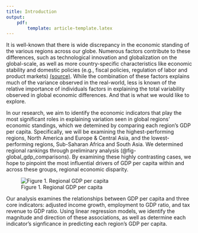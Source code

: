 ```yaml
---
title: Introduction
output:
    pdf: 
        template: article-template.latex
---
```


It is well-known that there is wide discrepancy in the economic standing of the various regions across our globe. Numerous factors contribute to these differences, such as technological innovation and globalization on the global-scale, as well as more country-specific characteristics like economic stability and domestic policies (e.g., fiscal policies, regulation of labor and product markets) [(source)](https://www.imf.org/en/Topics/Inequality/introduction-to-inequality#:~:text=Global%20factors%2C%20such%20as%20technological,Card%20and%20DiNardo%2C%202002). While the combination of these factors explains much of the variance observed in the real-world, less is known of the relative importance of individuals factors in explaining the total variability observed in global economic differences. And that is what we would like to explore. 

In our research, we aim to identify the economic indicators that play the most significant roles in explaining variation seen in global regions' economic standings, which we detemined by comparing each region's GDP per capita. Specifically, we will be examining the highest-performing regions, North America and Europe & Central Asia, and the lowest-performing regions, Sub-Saharan Africa and South Asia. We determined regional rankings through preliminary analysis (@fig-global_gdp_comparisons). By examining these highly contrasting cases, we hope to pinpoint the most influential drivers of GDP per capita within and across these groups, regional economic disparity.

![Figure 1. Regional GDP per capita](report/regional_gdp_per_capita.png){#fig-global_gdp_comparisons}

Our analysis examines the relationships between GDP per capita and three core indicators: adjusted income growth, employment to GDP ratio, and tax revenue to GDP ratio. Using linear regression models, we identify the magnitude and direction of these associations, as well as determine each indicator's signficance in predicting each region's GDP per capita. 